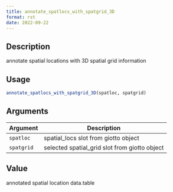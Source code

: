 ```yaml
--- 
title: annotate_spatlocs_with_spatgrid_3D 
format: rst 
date: 2022-09-22 
--- 
```


## Description

annotate spatial locations with 3D spatial grid information


## Usage

```r
annotate_spatlocs_with_spatgrid_3D(spatloc, spatgrid)
```


## Arguments

Argument      |Description
------------- |----------------
`spatloc`     |     spatial_locs slot from giotto object
`spatgrid`     |     selected spatial_grid slot from giotto object


## Value

annotated spatial location data.table


